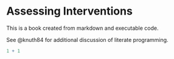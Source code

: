 # Assessing Interventions

This is a book created from markdown and executable code.

See @knuth84 for additional discussion of literate programming.

```r
1 + 1
```

